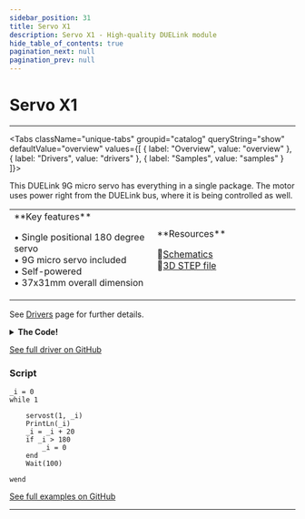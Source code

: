```yaml
---
sidebar_position: 31
title: Servo X1
description: Servo X1 - High-quality DUELink module
hide_table_of_contents: true
pagination_next: null
pagination_prev: null
---
```



# Servo X1

<ImageSection 
  product="acservox1-a"
  tagline="Self-Power Single Servo Motor"
/>

---

<Tabs className="unique-tabs" groupid="catalog" queryString="show" defaultValue="overview"
  values={[
    {
        label: "Overview",
        value: "overview"
    },
    {
        label: "Drivers",
        value: "drivers"
    },
    {
        label: "Samples",
        value: "samples"
    }
]}>

<TabItem value="overview">

This DUELink 9G micro servo has everything in a single package. The motor uses power right from the DUELink bus, where it is being controlled as well.

<table><td width='50%'>
**Key features**

• Single positional 180 degree servo<br/>
• 9G micro servo included<br/>
• Self-powered<br/>
• 37x31mm overall dimension<br/>

</td><td width='50%'>
**Resources**
 
📄<a href="/sch/gdl-acservox1-a.pdf" download>Schematics</a><br/>
🔩<a href="/3d/gdl-acservox1-a.step" download>3D STEP file</a><br/>
</td></table>

</TabItem>

<TabItem value="drivers">

See [Drivers](/docs/engine/drivers) page for further details.

<details>
<summary><strong>The Code!</strong></summary>

**Servo X1 Driver**

```batch
##### Servo X1 Driver #####

# No need for a driver, use ServoSt() standard library with pin 1

####################
```

</details>

[See full driver on GitHub](https://github.com/ghi-electronics/duelink-website/tree/main/static/code/drivers)

</TabItem>

<TabItem value="samples">

### Script

```batch
_i = 0
while 1

    servost(1, _i)    
    PrintLn(_i)
    _i = _i + 20
    if _i > 180
        _i = 0
    end
    Wait(100)

wend

```

[See full examples on GitHub](https://github.com/ghi-electronics/duelink-website/tree/main/static/code/samples)

</TabItem>

</Tabs>

---

<OrderSection
    product="DUELink Servo X1"
    partnumber="GDL-ACSERVOX1-A"
    price="$0.00"
/>
